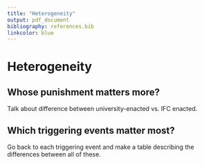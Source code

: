 ```yaml
---
title: "Heterogeneity"
output: pdf_document
bibliography: references.bib
linkcolor: blue
---
```


# Heterogeneity

## Whose punishment matters more?

Talk about difference between university-enacted vs. IFC enacted.

## Which triggering events matter most?

Go back to each triggering event and make a table describing the differences between all of these.